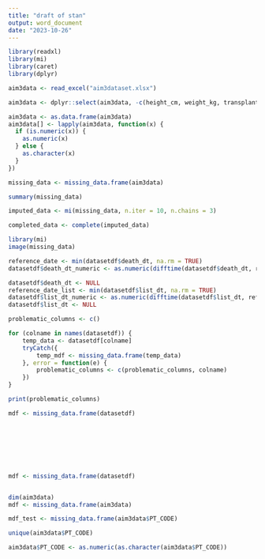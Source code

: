 ```yaml
---
title: "draft of stan"
output: word_document
date: "2023-10-26"
---
```


```r
library(readxl)
library(mi)
library(caret)
library(dplyr)

aim3data <- read_excel("aim3dataset.xlsx")

```

```r
aim3data <- dplyr::select(aim3data, -c(height_cm, weight_kg, transplanted, died_wl, still_listed, delisted, delisted_imp, delisted_det, delisted_trans, delisted_other, state, ecmo_listing, vent_listing, iabp_listing, inotropes_listing, vadtah_listing, dial_listing, dial_wl, multiorgan, gfr_listing, gfr_txp, renal_moderate_listing, renal_severe_listing, renal_mild_listing, PAsys_listing, PAdia_listing, PAmean_listing, PCW_listing, CO_listing, ctr_listing, initstat_old1a, initstat_old1b, initstat_old1, initstat_old2, initstat_new1, initstat_new2, initstat_new3, initstat_new4, initstat_new5, initstat_new6, initstat_inactive, laststat_old1, laststat_inactive, txp_dt, vadtah_txp, PAsys_txp, PAdia_txp, PAmean_txp, PCW_txp, CO_txp, creat_txp, pvr_listing, shk, slk, dcd, don_type_unk))
```


```r
aim3data <- as.data.frame(aim3data)
aim3data[] <- lapply(aim3data, function(x) {
  if (is.numeric(x)) {
    as.numeric(x)
  } else {
    as.character(x)
  }
})

missing_data <- missing_data.frame(aim3data)

```

```r

summary(missing_data)
```


```r
imputed_data <- mi(missing_data, n.iter = 10, n.chains = 3) 
```

```r
completed_data <- complete(imputed_data)
```


```r
library(mi)
image(missing_data)

```

```r
reference_date <- min(datasetdf$death_dt, na.rm = TRUE)
datasetdf$death_dt_numeric <- as.numeric(difftime(datasetdf$death_dt, reference_date, units = "days"))

```


```r
datasetdf$death_dt <- NULL
reference_date_list <- min(datasetdf$list_dt, na.rm = TRUE)
datasetdf$list_dt_numeric <- as.numeric(difftime(datasetdf$list_dt, reference_date_list, units = "days"))
datasetdf$list_dt <- NULL

```

```r
problematic_columns <- c()

for (colname in names(datasetdf)) {
    temp_data <- datasetdf[colname]
    tryCatch({
        temp_mdf <- missing_data.frame(temp_data)
    }, error = function(e) {
        problematic_columns <- c(problematic_columns, colname)
    })
}

print(problematic_columns)
```

```r
mdf <- missing_data.frame(datasetdf)

```


```r
```


```r
```


```r
```


```r
```


```r
```


```r
```


```r
```

```r
mdf <- missing_data.frame(datasetdf)



```

```r
dim(aim3data)
mdf <- missing_data.frame(aim3data)


```

```r
mdf_test <- missing_data.frame(aim3data$PT_CODE)

```


```r
unique(aim3data$PT_CODE)

```

```r
aim3data$PT_CODE <- as.numeric(as.character(aim3data$PT_CODE))

```


```r
```


```r
```


```r
```


```r
```


```r
```

